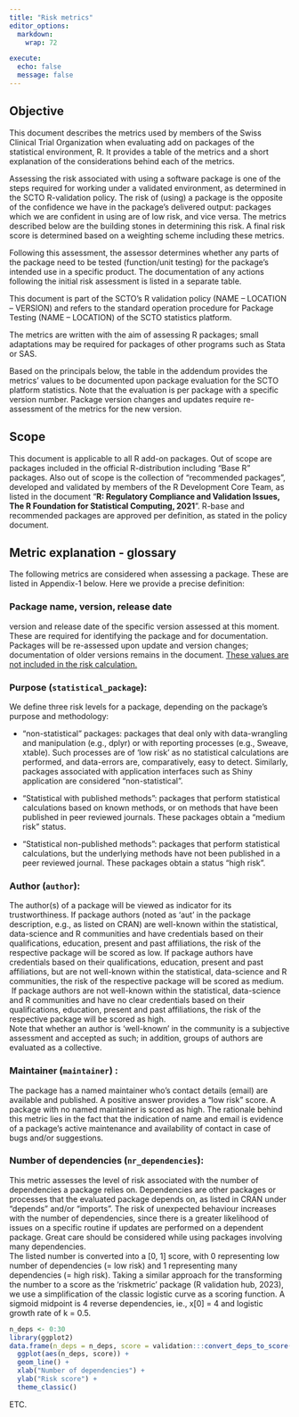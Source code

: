 ```yaml
---
title: "Risk metrics"
editor_options:
  markdown:
    wrap: 72

execute:
  echo: false
  message: false
---
```


## Objective

This document describes the metrics used by members of the Swiss
Clinical Trial Organization when evaluating add on packages of the
statistical environment, R. It provides a table of the metrics and a
short explanation of the considerations behind each of the metrics.

Assessing the risk associated with using a software package is one of
the steps required for working under a validated environment, as
determined in the SCTO R-validation policy. The risk of (using) a
package is the opposite of the confidence we have in the package’s
delivered output: packages which we are confident in using are of low
risk, and vice versa. The metrics described below are the building
stones in determining this risk. A final risk score is determined based
on a weighting scheme including these metrics.

Following this assessment, the assessor determines whether any parts of
the package need to be tested (function/unit testing) for the package’s
intended use in a specific product. The documentation of any actions
following the initial risk assessment is listed in a separate table.

This document is part of the SCTO’s R validation policy (NAME – LOCATION
– VERSION) and refers to the standard operation procedure for Package
Testing (NAME – LOCATION) of the SCTO statistics platform.

The metrics are written with the aim of assessing R packages; small
adaptations may be required for packages of other programs such as Stata
or SAS.

Based on the principals below, the table in the addendum provides the
metrics’ values to be documented upon package evaluation for the SCTO
platform statistics. Note that the evaluation is per package with a
specific version number. Package version changes and updates require
re-assessment of the metrics for the new version.

## Scope

This document is applicable to all R add-on packages. Out of scope are
packages included in the official R-distribution including "Base R"
packages. Also out of scope is the collection of "recommended packages",
developed and validated by members of the R Development Core Team, as
listed in the document "**R: Regulatory Compliance and Validation
Issues, The R Foundation for Statistical Computing, 2021**". R-base and
recommended packages are approved per definition, as stated in the
policy document.

## Metric explanation - glossary

The following metrics are considered when assessing a package. These are
listed in Appendix-1 below. Here we provide a precise definition:

### Package name, version, release date

version and release date of
the specific version assessed at this moment. These are required for
identifying the package and for documentation. Packages will be
re-assessed upon update and version changes; documentation of older
versions remains in the document. [These values are not included in
the risk calculation.]{.underline}

### Purpose (`statistical_package`): 

We define three risk levels for a
package, depending on the package’s purpose and methodology:

-   “non-statistical” packages: packages that deal only with
data-wrangling and manipulation (e.g., dplyr) or with reporting
processes (e.g., Sweave, xtable). Such processes are of ‘low
risk’ as no statistical calculations are performed, and
data-errors are, comparatively, easy to detect. Similarly,
packages associated with application interfaces such as Shiny
application are considered “non-statistical”.

-   “Statistical with published methods”: packages that perform
statistical calculations based on known methods, or on methods
that have been published in peer reviewed journals. These
packages obtain a “medium risk” status.

-   “Statistical non-published methods”: packages that perform
statistical calculations, but the underlying methods have not
been published in a peer reviewed journal. These packages obtain
a status “high risk”.

### Author (`author`): 

The author(s) of a package will be viewed as
    indicator for its trustworthiness. If package authors (noted as
    ‘aut’ in the package description, e.g., as listed on CRAN) are
    well-known within the statistical, data-science and R communities
    and have credentials based on their qualifications, education,
    present and past affiliations, the risk of the respective package
    will be scored as low. If package authors have credentials based on
    their qualifications, education, present and past affiliations, but
    are not well-known within the statistical, data-science and R
    communities, the risk of the respective package will be scored as
    medium.  If package authors are not well-known within the
    statistical, data-science and R communities and have no clear
    credentials based on their qualifications, education, present and
    past affiliations, the risk of the respective package will be scored
    as high.\
    Note that whether an author is ‘well-known’ in the community is a
    subjective assessment and accepted as such; in addition, groups of
    authors are evaluated as a collective.

### Maintainer (`maintainer`) : 

The package has a named maintainer
    who’s contact details (email) are available and published. A
    positive answer provides a “low risk” score. A package with no named
    maintainer is scored as high. The rationale behind this metric lies
    in the fact that the indication of name and email is evidence of a
    package’s active maintenance and availability of contact in case of
    bugs and/or suggestions.

### Number of dependencies (`nr_dependencies`): 

This metric assesses
    the level of risk associated with the number of dependencies a
    package relies on. Dependencies are other packages or processes that
    the evaluated package depends on, as listed in CRAN under “depends”
    and/or “imports”. The risk of unexpected behaviour increases with
    the number of dependencies, since there is a greater likelihood of
    issues on a specific routine if updates are performed on a dependent
    package. Great care should be considered while using packages
    involving many dependencies. \
    The listed number is converted into a \[0, 1\] score, with 0
    representing low number of dependencies (= low risk) and 1
    representing many dependencies (= high risk). Taking a similar
    approach for the transforming the number to a score as the
    ‘riskmetric’ package (R validation hub, 2023), we use a
    simplification of the classic logistic curve as a scoring function.
    A sigmoid midpoint is 4 reverse dependencies, ie., x\[0\] = 4 and
    logistic growth rate of k = 0.5.
    
```r
n_deps <- 0:30
library(ggplot2)
data.frame(n_deps = n_deps, score = validation:::convert_deps_to_score(n_deps)) |> 
  ggplot(aes(n_deps, score)) + 
  geom_line() + 
  xlab("Number of dependencies") + 
  ylab("Risk score") +
  theme_classic()
```
    
ETC.
